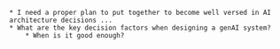 	* I need a proper plan to put together to become well versed in AI architecture decisions ...
    * What are the key decision factors when designing a genAI system?
        * When is it good enough?